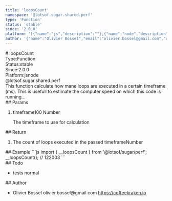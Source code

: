 ```yaml
---
title: 'loopsCount'
namespace: '@lotsof.sugar.shared.perf'
type: 'Function'
status: 'stable'
since: '2.0.0'
platform: '[{"name":"js","description":""},{"name":"node","description":""}]'
author: '{"name":"Olivier Bossel","email":"olivier.bossel@gmail.com","url":"https://coffeekraken.io"}'
---
```

<div class="docmap-mdx">
# loopsCount
<div class="_metas">
<div class="_type"><span class="_type-label">Type:</span><span class="_type-value">Function</span></div>
<div class="_status"><span class="_status-label">Status:</span><span class="_status-value -stable">stable</span></div>
<div class="_since"><span class="_since-label">Since:</span><span class="_since-value">2.0.0</span></div>
<div class="_platform"><span class="_platform-label">Platform:</span><span class="_platform-value">js</span><span class="_platform-value">node</span></div>
</div>
<div class="_namespace">@lotsof.sugar.shared.perf</div>
<div class="_description">
This function calculate how mane loops are executed in a certain timeframe (ms).
This is usefull to estimate the computer speed on which this code is running...
</div>
<div class="_params">
## Params
<ol class="_list">
<li class="_item">
<span class="_name">timeframe</span><span class="_default">100</span> <span class="_type">Number</span>
<p class="_description">The timeframe to use for calculation</p>
</li>
</ol>
</div>
<div class="_return">
## Return
<ol class="_list">
<li class="_item">
<span class="_description">The count of loops executed in the passed timeframe</span><span class="_default"></span><span class="_type">Number</span>
</li>
</ol>
</div>
<div class="_examples">
## Example
```js
import { __loopsCount } from '@lotsof/sugar/perf';
__loopsCount(); // 122003
```
</div>
<div class="_todo">
## Todo
<ul class="_list">
<li class="_item">
<span class="_description">tests</span>
<span class="_priority -normal">normal</span>
</li>
</ul>
</div>
<div class="_author">
## Author
<ul class="_list">
<li class="_item">
<span class="_name">Olivier Bossel</span>
<span class="_email">olivier.bossel@gmail.com</span>
<a href="https://coffeekraken.io" target="_blank" class="_url">https://coffeekraken.io</a>
</li>
</ul>
</div>
</div>